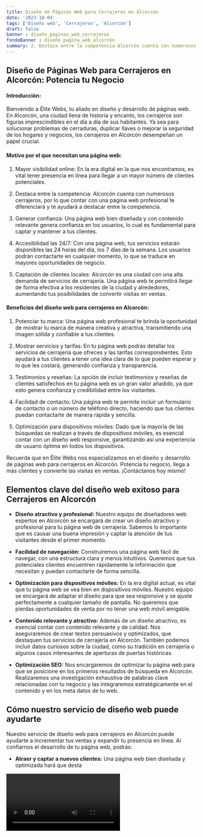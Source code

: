 ```yaml
---
title: Diseño de Páginas Web para Cerrajeros en Alcorcón
date: '2023-10-04'
tags: ['Diseño web', 'Cerrajeros', 'Alcorcón']
draft: false
banner : diseño_paginas_web_cerrajeros
fondoBanner : diseño_pagina_web_alcorcón
summary: 2. Destaca entre la competencia Alcorcón cuenta con numerosos cerrajeros, por lo que contar con una página web profesional te diferenciará y te ayudará a destacar entre la competencia.
---
```


## Diseño de Páginas Web para Cerrajeros en Alcorcón: Potencia tu Negocio

#### Introducción:
Bienvenido a Élite Webs, tu aliado en diseño y desarrollo de páginas web. En Alcorcón, una ciudad llena de historia y encanto, los cerrajeros son figuras imprescindibles en el día a día de sus habitantes. Ya sea para solucionar problemas de cerraduras, duplicar llaves o mejorar la seguridad de los hogares y negocios, los cerrajeros en Alcorcón desempeñan un papel crucial.

#### Motivo por el que necesitan una página web:
1. Mayor visibilidad online: En la era digital en la que nos encontramos, es vital tener presencia en línea para llegar a un mayor número de clientes potenciales.

2. Destaca entre la competencia: Alcorcón cuenta con numerosos cerrajeros, por lo que contar con una página web profesional te diferenciará y te ayudará a destacar entre la competencia.

3. Generar confianza: Una página web bien diseñada y con contenido relevante genera confianza en los usuarios, lo cual es fundamental para captar y mantener a tus clientes.

4. Accesibilidad las 24/7: Con una página web, tus servicios estarán disponibles las 24 horas del día, los 7 días de la semana. Los usuarios podrán contactarte en cualquier momento, lo que se traduce en mayores oportunidades de negocio.

5. Captación de clientes locales: Alcorcón es una ciudad con una alta demanda de servicios de cerrajería. Una página web te permitirá llegar de forma efectiva a los residentes de la ciudad y alrededores, aumentando tus posibilidades de convertir visitas en ventas.

#### Beneficios del diseño web para cerrajeros en Alcorcón:
1. Potenciar tu marca: Una página web profesional te brinda la oportunidad de mostrar tu marca de manera creativa y atractiva, transmitiendo una imagen sólida y confiable a tus clientes.

2. Mostrar servicios y tarifas: En tu página web podrás detallar los servicios de cerrajería que ofreces y las tarifas correspondientes. Esto ayudará a tus clientes a tener una idea clara de lo que pueden esperar y lo que les costará, generando confianza y transparencia.

3. Testimonios y reseñas: La opción de incluir testimonios y reseñas de clientes satisfechos en tu página web es un gran valor añadido, ya que esto genera confianza y credibilidad entre los visitantes.

4. Facilidad de contacto: Una página web te permite incluir un formulario de contacto o un número de teléfono directo, haciendo que tus clientes puedan contactarte de manera rápida y sencilla.

5. Optimización para dispositivos móviles: Dado que la mayoría de las búsquedas se realizan a través de dispositivos móviles, es esencial contar con un diseño web responsive, garantizando así una experiencia de usuario óptima en todos los dispositivos.

Recuerda que en Élite Webs nos especializamos en el diseño y desarrollo de páginas web para cerrajeros en Alcorcón. Potencia tu negocio, llega a más clientes y convierte las visitas en ventas. ¡Contáctanos hoy mismo!

<GifSeo />

<Cta />

## Elementos clave del diseño web exitoso para Cerrajeros en Alcorcón

- **Diseño atractivo y profesional:** Nuestro equipo de diseñadores web expertos en Alcorcón se encargará de crear un diseño atractivo y profesional para tu página web de cerrajería. Sabemos lo importante que es causar una buena impresión y captar la atención de tus visitantes desde el primer momento.

- **Facilidad de navegación:** Construiremos una página web fácil de navegar, con una estructura clara y menús intuitivos. Queremos que tus potenciales clientes encuentren rápidamente la información que necesitan y puedan contactarte de forma sencilla.

- **Optimización para dispositivos móviles:** En la era digital actual, es vital que tu página web se vea bien en dispositivos móviles. Nuestro equipo se encargará de adaptar el diseño para que sea responsive y se ajuste perfectamente a cualquier tamaño de pantalla. No queremos que pierdas oportunidades de venta por no tener una web móvil amigable.

- **Contenido relevante y atractivo:** Además de un diseño atractivo, es esencial contar con contenido relevante y de calidad. Nos aseguraremos de crear textos persuasivos y optimizados, que destaquen tus servicios de cerrajería en Alcorcón. También podemos incluir datos curiosos sobre la ciudad, como su tradición en cerrajería o algunos casos interesantes de aperturas de puertas históricas.

- **Optimización SEO:** Nos encargaremos de optimizar tu página web para que se posicione en los primeros resultados de búsqueda en Alcorcón. Realizaremos una investigación exhaustiva de palabras clave relacionadas con tu negocio y las integraremos estratégicamente en el contenido y en los meta datos de tu web.

## Cómo nuestro servicio de diseño web puede ayudarte

Nuestro servicio de diseño web para cerrajeros en Alcorcón puede ayudarte a incrementar tus ventas y expandir tu presencia en línea. Al confiarnos el desarrollo de tu página web, podrás:

- **Atraer y captar a nuevos clientes:** Una página web bien diseñada y optimizada hará que desta

<Video />

<CtaBot job='Cerrajeros' city='Alcorcón'/>

<Gmaps query='Alcorcón+españa+maps' />